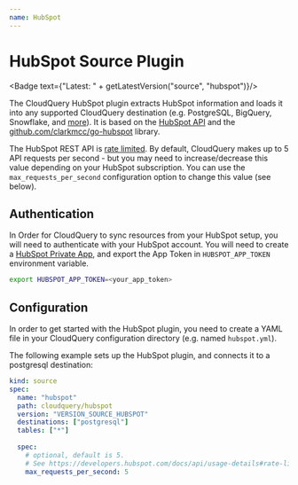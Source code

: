 ```yaml
---
name: HubSpot
---
```

# HubSpot Source Plugin


<Badge text={"Latest: " + getLatestVersion("source", "hubspot")}/>

The CloudQuery HubSpot plugin extracts HubSpot information and loads it into any supported CloudQuery destination (e.g. PostgreSQL, BigQuery, Snowflake, and [more](/docs/plugins/destinations/overview)). It is based on the [HubSpot API](https://developers.hubspot.com/docs/api/overview) and the [github.com/clarkmcc/go-hubspot](https://github.com/clarkmcc/go-hubspot) library.

<Callout type="warning">

The HubSpot REST API is [rate limited](https://developers.hubspot.com/docs/api/usage-details#rate-limits).
By default, CloudQuery makes up to 5 API requests per second - but you may need to increase/decrease this value depending on your HubSpot subscription.
You can use the `max_requests_per_second` configuration option to change this value (see below).

</Callout>

## Authentication

In Order for CloudQuery to sync resources from your HubSpot setup, you will need to authenticate with your HubSpot account. You will need to create a [HubSpot Private App](https://developers.hubspot.com/docs/api/private-apps), and export the App Token in `HUBSPOT_APP_TOKEN` environment variable.

```bash copy
export HUBSPOT_APP_TOKEN=<your_app_token>
```

## Configuration

In order to get started with the HubSpot plugin, you need to create a YAML file in your CloudQuery configuration directory (e.g. named `hubspot.yml`).

The following example sets up the HubSpot plugin, and connects it to a postgresql destination:

```yaml copy
kind: source
spec:
  name: "hubspot"
  path: cloudquery/hubspot
  version: "VERSION_SOURCE_HUBSPOT" 
  destinations: ["postgresql"]
  tables: ["*"]
  
  spec:
    # optional, default is 5.
    # See https://developers.hubspot.com/docs/api/usage-details#rate-limits
    max_requests_per_second: 5
```